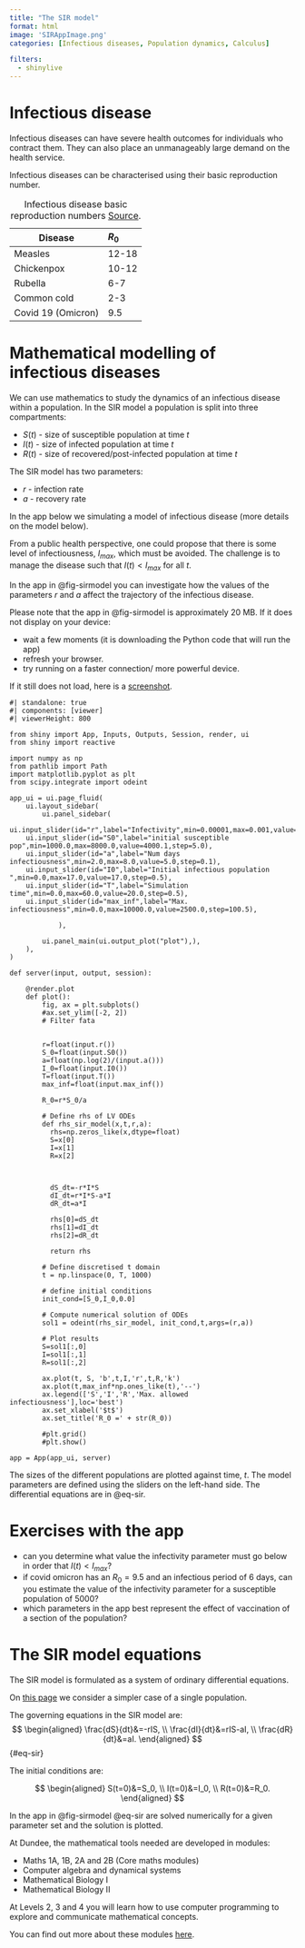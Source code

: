 ```yaml
---
title: "The SIR model"
format: html 
image: 'SIRAppImage.png'
categories: [Infectious diseases, Population dynamics, Calculus]

filters:
  - shinylive
---
```


# Infectious disease 

Infectious diseases can have severe health outcomes for individuals who contract them. They can also place an unmanageably large demand on the health service.

Infectious diseases can be characterised using their basic reproduction number.

| Disease | $R_0$  |
|---------|:-----|
| Measles      | 12-18    |
| Chickenpox     | 10-12   |
| Rubella       | 6-7    |
| Common cold       | 2-3  |   
| Covid 19 (Omicron)       | 9.5    |     
: Infectious disease basic reproduction numbers [Source](https://en.wikipedia.org/wiki/Basic_reproduction_number).

# Mathematical modelling of infectious diseases

We can use mathematics to study the dynamics of an infectious disease within a population. In the SIR model a population is split into three compartments:

* $S(t)$ - size of susceptible population at time $t$
* $I(t)$ - size of infected population at time $t$
* $R(t)$ - size of recovered/post-infected population at time $t$


The SIR model has two parameters:

* $r$ - infection rate
* $a$ - recovery rate 

In the app below we  simulating a model of infectious disease (more details on the model below). 




From a public health perspective, one could propose that there is some level of infectiousness, $I_{max}$, which must be avoided. The challenge is to manage the disease such that $I(t)<I_{max}$ for all $t$. 

In the app in @fig-sirmodel you can investigate how the values of the parameters $r$ and $a$ affect the trajectory of the infectious disease. 

:::{.callout-tip}
Please note that the app in @fig-sirmodel is approximately 20 MB. If it does not display on your device:

- wait a few moments (it is downloading the Python code that will run the app) 
- refresh your browser.  
- try running on a faster connection/ more powerful device.

If it still does not load, here is a [screenshot](SIRDemo.png).

:::

::: {#fig-sirmodel}
```shinylive-python
#| standalone: true
#| components: [viewer]
#| viewerHeight: 800

from shiny import App, Inputs, Outputs, Session, render, ui
from shiny import reactive

import numpy as np
from pathlib import Path
import matplotlib.pyplot as plt
from scipy.integrate import odeint

app_ui = ui.page_fluid(
    ui.layout_sidebar(
        ui.panel_sidebar(
    ui.input_slider(id="r",label="Infectivity",min=0.00001,max=0.001,value=0.001,step=0.00001),
    ui.input_slider(id="S0",label="initial susceptible pop",min=1000.0,max=8000.0,value=4000.1,step=5.0),
    ui.input_slider(id="a",label="Num days infectiousness",min=2.0,max=8.0,value=5.0,step=0.1),            
    ui.input_slider(id="I0",label="Initial infectious population ",min=0.0,max=17.0,value=17.0,step=0.5),  
    ui.input_slider(id="T",label="Simulation time",min=0.0,max=60.0,value=20.0,step=0.5),
    ui.input_slider(id="max_inf",label="Max. infectiousness",min=0.0,max=10000.0,value=2500.0,step=100.5),             
          
            ),

        ui.panel_main(ui.output_plot("plot"),),
    ),
)

def server(input, output, session):
    
    @render.plot
    def plot():
        fig, ax = plt.subplots()
        #ax.set_ylim([-2, 2])
        # Filter fata
        
        
        r=float(input.r())
        S_0=float(input.S0())
        a=float(np.log(2)/(input.a()))
        I_0=float(input.I0())
        T=float(input.T())
        max_inf=float(input.max_inf())

        R_0=r*S_0/a
        
        # Define rhs of LV ODEs
        def rhs_sir_model(x,t,r,a):
          rhs=np.zeros_like(x,dtype=float)
          S=x[0]
          I=x[1]
          R=x[2]

          

          dS_dt=-r*I*S
          dI_dt=r*I*S-a*I
          dR_dt=a*I

          rhs[0]=dS_dt
          rhs[1]=dI_dt
          rhs[2]=dR_dt

          return rhs

        # Define discretised t domain
        t = np.linspace(0, T, 1000)

        # define initial conditions
        init_cond=[S_0,I_0,0.0]
        
        # Compute numerical solution of ODEs
        sol1 = odeint(rhs_sir_model, init_cond,t,args=(r,a))

        # Plot results
        S=sol1[:,0]
        I=sol1[:,1]
        R=sol1[:,2]
        
        ax.plot(t, S, 'b',t,I,'r',t,R,'k')
        ax.plot(t,max_inf*np.ones_like(t),'--')
        ax.legend(['S','I','R','Max. allowed infectiousness'],loc='best')
        ax.set_xlabel('$t$')
        ax.set_title('R_0 =' + str(R_0))

        #plt.grid()
        #plt.show()
    
app = App(app_ui, server)
```

The sizes of the different populations are plotted against time, $t$. The model parameters are defined using the sliders on the left-hand side. The differential equations are in @eq-sir.
:::

# Exercises with the app

* can you determine what value the infectivity parameter must go below in order that $I(t)<I_{max}$?
* if covid omicron has an $R_0=9.5$ and an infectious period of 6 days, can you estimate the value of the infectivity parameter for a susceptible population of 5000? 
* which parameters in the app best represent the effect of vaccination of a section of the population? 


# The SIR model equations


The SIR model is formulated as a system of ordinary differential equations.


On [this page](https://dundeemath.github.io/Admissions/posts/PopulationDynamicsIntro.html) we consider a simpler case of a single population.

The governing equations in the SIR model are:
$$ 
\begin{aligned}
\frac{dS}{dt}&=-rIS, \\
\frac{dI}{dt}&=rIS-aI, \\
\frac{dR}{dt}&=aI. 
\end{aligned}
$$ {#eq-sir}

The initial conditions are:

$$ 
\begin{aligned}
S(t=0)&=S_0, \\
I(t=0)&=I_0, \\
R(t=0)&=R_0.
\end{aligned}
$$

In the app in @fig-sirmodel @eq-sir are solved numerically for a given parameter set and the solution is plotted.

:::{.callout-note}

At Dundee, the mathematical tools needed are developed in modules:

* Maths 1A, 1B, 2A and 2B (Core maths modules)
* Computer algebra and dynamical systems
* Mathematical Biology I
* Mathematical Biology II

At Levels 2, 3 and 4 you will learn how to use computer programming to explore and communicate mathematical concepts.

You can find out more about these modules [here](https://www.dundee.ac.uk/undergraduate/mathematics-bsc/teaching-and-assessment).

:::





